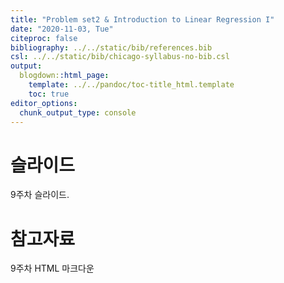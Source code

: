---
title: "Problem set2 & Introduction to Linear Regression I"
date: "2020-11-03, Tue"
citeproc: false
bibliography: ../../static/bib/references.bib
csl: ../../static/bib/chicago-syllabus-no-bib.csl
output:
  blogdown::html_page:
    template: ../../pandoc/toc-title_html.template
    toc: true
editor_options: 
  chunk_output_type: console
---


# 슬라이드

9주차 슬라이드.

# 참고자료

<i class="fa fa-external-link-square-alt" aria-hidden="true"></i> 9주차 HTML 마크다운
